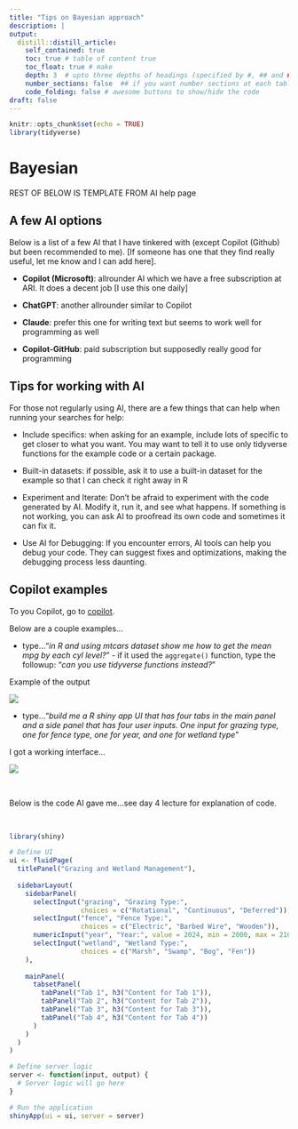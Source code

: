 ```yaml
---
title: "Tips on Bayesian approach"
description: |
output:
  distill::distill_article:
    self_contained: true
    toc: true # table of content true
    toc_float: true # make 
    depth: 3  # upto three depths of headings (specified by #, ## and ###)
    number_sections: false  ## if you want number sections at each table header
    code_folding: false # awesome buttons to show/hide the code
draft: false
---
```


```r
knitr::opts_chunk$set(echo = TRUE)
library(tidyverse)
```

# Bayesian

REST OF BELOW IS TEMPLATE FROM AI help page


## A few AI options

Below is a list of a few AI that I have tinkered with (except Copilot (Github) but been recommended to me).  [If someone has one that they find really useful, let me know and I can add here].  

-   **Copilot (Microsoft)**: allrounder AI which we have a free subscription at ARI. It does a decent job [I use this one daily]

-   **ChatGPT**: another allrounder similar to Copilot

-   **Claude**: prefer this one for writing text but seems to work well for programming as well

-   **Copilot-GitHub**: paid subscription but supposedly really good for programming

## Tips for working with AI

For those not regularly using AI, there are a few things that can help when running your searches for help:

-   Include specifics: when asking for an example, include lots of specific to get closer to what you want. You may want to tell it to use only tidyverse functions for the example code or a certain package. 

-   Built-in datasets: if possible, ask it to use a built-in dataset for the example so that I can check it right away in R

-   Experiment and Iterate: Don't be afraid to experiment with the code generated by AI. Modify it, run it, and see what happens. If something is not working, you can ask AI to proofread its own code and sometimes it can fix it.

-   Use AI for Debugging: If you encounter errors, AI tools can help you debug your code. They can suggest fixes and optimizations, making the debugging process less daunting.

## Copilot examples

To you Copilot, go to [copilot](https://copilot.microsoft.com/).

Below are a couple examples...

- type..."*in R and using mtcars dataset show me how to get the mean mpg by each cyl level?*" - if it used the `aggregate()` function, type the followup: "*can you use tidyverse functions instead?*"

Example of the output

![](images/ai/help_ai.PNG)


- type..."*build me a R shiny app UI that has four tabs in the main panel and a side panel that has four user inputs.  One input for grazing type, one for fence type, one for year, and one for wetland type*"

I got a working interface...

![](images/ai/ai_ui.PNG)

<br>

Below is the code AI gave me...see day 4 lecture for explanation of code.

<br>
```r
library(shiny)

# Define UI
ui <- fluidPage(
  titlePanel("Grazing and Wetland Management"),
  
  sidebarLayout(
    sidebarPanel(
      selectInput("grazing", "Grazing Type:", 
                  choices = c("Rotational", "Continuous", "Deferred")),
      selectInput("fence", "Fence Type:", 
                  choices = c("Electric", "Barbed Wire", "Wooden")),
      numericInput("year", "Year:", value = 2024, min = 2000, max = 2100),
      selectInput("wetland", "Wetland Type:", 
                  choices = c("Marsh", "Swamp", "Bog", "Fen"))
    ),
    
    mainPanel(
      tabsetPanel(
        tabPanel("Tab 1", h3("Content for Tab 1")),
        tabPanel("Tab 2", h3("Content for Tab 2")),
        tabPanel("Tab 3", h3("Content for Tab 3")),
        tabPanel("Tab 4", h3("Content for Tab 4"))
      )
    )
  )
)

# Define server logic
server <- function(input, output) {
  # Server logic will go here
}

# Run the application 
shinyApp(ui = ui, server = server)

```



